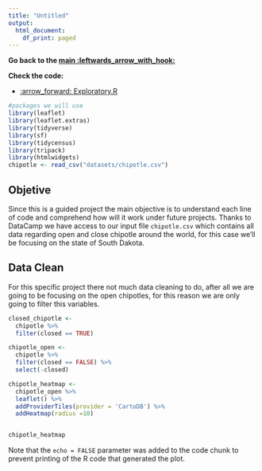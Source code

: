 ```yaml
---
title: "Untitled"
output:
  html_document:
    df_print: paged
---
```


**Go back to the [main :leftwards_arrow_with_hook: ](https://github.com/ricardohuapaya/Portafolio/blob/main/README.md)** 

**Check the code:**

- [:arrow_forward: Exploratory.R ](https://github.com/ricardohuapaya/Portafolio/blob/main/Projects/chipotl_locations/exploratory_analysis.R)


```r
#packages we will use
library(leaflet)
library(leaflet.extras)
library(tidyverse)
library(sf)
library(tidycensus) 
library(tripack)
library(htmlwidgets)
chipotle <- read_csv("datasets/chipotle.csv")
```

## Objetive
Since this is a guided project the main objective is to understand each line of code and comprehend how will it work under future projects. Thanks to DataCamp we have access to our input file `chipotle.csv` which contains all data regarding open and close chipotle around the world, for this case we'll be focusing on the state of South Dakota.

## Data Clean
For this specific project there not much data cleaning to do, after all we are going to be focusing on the open chipotles, for this reason we are only going to filter this variables.

```r
closed_chipotle <- 
  chipotle %>%
  filter(closed == TRUE)

chipotle_open <-
  chipotle %>% 
  filter(closed == FALSE) %>% 
  select(-closed)
```


```r
chipotle_heatmap <- 
  chipotle_open %>% 
  leaflet() %>% 
  addProviderTiles(provider = 'CartoDB') %>%
  addHeatmap(radius =10)


chipotle_heatmap
```

Note that the `echo = FALSE` parameter was added to the code chunk to prevent printing of the R code that generated the plot.

